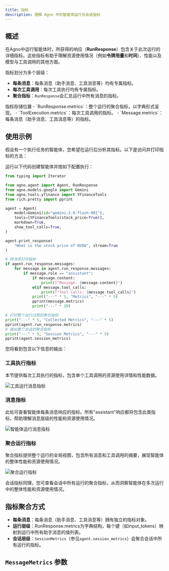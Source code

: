 ```yaml
---
title: 指标
description: 理解 Agno 中的智能体运行与会话指标
---
```

## 概述
在Agno中运行智能体时，所获得的响应（**RunResponse**）包含关于此次运行的详细指标。这些指标有助于理解资源使用情况（例如**令牌用量**和**时间**）、性能以及模型与工具调用的其他方面。

指标划分为多个层级：
- **每条消息**：每条消息（助手消息、工具消息等）均有专属指标。
- **每次工具调用**：每次工具执行均有专属指标。
- **聚合指标**：`RunResponse`会汇总运行中所有消息的指标。

<Note>
指标存储位置
- `RunResponse.metrics`：整个运行的聚合指标，以字典形式呈现。
- `ToolExecution.metrics`：每次工具调用的指标。
- `Message.metrics`：每条消息（助手消息、工具消息等）的指标。
</Note>

## 使用示例
假设有一个执行任务的智能体，您希望在运行后分析其指标。以下是访问并打印指标的方法：

运行以下代码创建智能体并按如下配置执行：
```python
from typing import Iterator

from agno.agent import Agent, RunResponse
from agno.models.google import Gemini
from agno.tools.yfinance import YFinanceTools
from rich.pretty import pprint

agent = Agent(
    model=Gemini(id="gemini-2.0-flash-001"),
    tools=[YFinanceTools(stock_price=True)],
    markdown=True,
    show_tool_calls=True,
)

agent.print_response(
    "What is the stock price of NVDA", stream=True
)

# 按消息打印指标
if agent.run_response.messages:
    for message in agent.run_response.messages:
        if message.role == "assistant":
            if message.content:
                print(f"Message: {message.content}")
            elif message.tool_calls:
                print(f"Tool calls: {message.tool_calls}")
            print("---" * 5, "Metrics", "---" * 5)
            pprint(message.metrics)
            print("---" * 20)

# 打印整个运行过程的聚合指标
print("---" * 5, "Collected Metrics", "---" * 5)
pprint(agent.run_response.metrics)
# 输出整个会话的聚合指标
print("---" * 5, "Session Metrics", "---" * 5)
pprint(agent.session_metrics)
```

您将看到包含以下信息的输出：
### 工具执行指标
本节提供每次工具执行的指标，包含单个工具调用的资源使用详情和性能数据。

![工具运行消息指标](../images/tools-run-message-metrics.png)

### 消息指标
此处可查看智能体每条消息响应的指标。所有"assistant"响应都将包含此类指标，帮助理解消息层级的性能和资源使用情况。

![智能体运行消息指标](../images/agent-run-message-metrics.png)

### 聚合运行指标
聚合指标提供整个运行的全局视图，包含所有消息和工具调用的摘要，展现智能体的整体性能和资源使用情况。

![聚合运行指标](../images/agent-run-aggregated-metrics.png)

会话指标同理，您可查看会话中所有运行的聚合指标，从而洞察智能体在多次运行中的整体性能和资源使用情况。

## 指标聚合方式
- **每条消息**：每条消息（助手消息、工具消息等）拥有独立的指标对象。
- **运行层级**：RunResponse.metrics为字典结构，每个键（如input_tokens）映射到运行中所有助手消息的值列表。
- **会话层级**：`SessionMetrics`（参见`agent.session_metrics`）会聚合会话中所有运行的指标。

## `MessageMetrics` 参数
<Snippet file="message_metrics_params.mdx" />